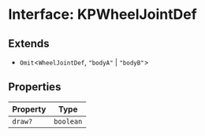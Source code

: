 # Interface: KPWheelJointDef

## Extends

- `Omit`\<`WheelJointDef`, `"bodyA"` \| `"bodyB"`\>

## Properties

| Property | Type |
| ------ | ------ |
| `draw?` | `boolean` |

